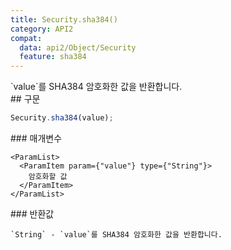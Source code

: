 ```yaml
---
title: Security.sha384()
category: API2
compat:
  data: api2/Object/Security
  feature: sha384
---
```

<Section>
  `value`를 SHA384 암호화한 값을 반환합니다.
</Section>
<Section>
  ## 구문

  ~~~js
  Security.sha384(value);
  ~~~

  <Section>
    ### 매개변수

    <ParamList>
      <ParamItem param={"value"} type={"String"}>
        암호화할 값
      </ParamItem>
    </ParamList>
  </Section>
  <Section>
    ### 반환값

    `String` - `value`를 SHA384 암호화한 값을 반환합니다.
  </Section>
</Section>